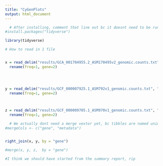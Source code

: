 ```yaml
---
title: "CyGenPlots"
output: html_document
---
```


```r

  # After installing, comment that line out bc it doesnt need to be run over and over. In theory, just once. 
#install.packages("tidyverse")

library(tidyverse)

```

```r
# How to read in 1 file


x = read_delim("results/GCA_001704955.2_ASM170495v2_genomic.counts.txt", ">", col_names = F, )%>%
  rename(freq=1, gene=2)
  



y = read_delim("results/GCF_000007925.1_ASM792v1_genomic.counts.txt", ">", col_names = F, )%>%
  rename(freq=1, gene=2)



z = read_delim("results/GCF_000009705.1_ASM970v1_genomic.counts.txt", ">", col_names = F, )%>%
  rename(freq=1, gene=2)

```








```r
  # We actually dont need a merge vextor yet, bc tibbles are named uniquely, might need for full dataset
#mergeCols <- c("gene", "metadata")


right_join(x, y, by = "gene")

#merge(x, y, z,  by = "gene")

#I think we should have started from the summary report, rip
```




